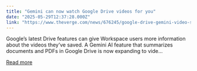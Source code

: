 ```yaml
---
title: "Gemini can now watch Google Drive videos for you"
date: "2025-05-29T12:37:28.000Z"
link: "https://www.theverge.com/news/676245/google-drive-gemini-video-summary-feature"
---
```


Google’s latest Drive features can give Workspace users more information about the videos they’ve saved. A Gemini AI feature that summarizes documents and PDFs in Google Drive is now expanding to vide...

[Read more](https://www.theverge.com/news/676245/google-drive-gemini-video-summary-feature)
